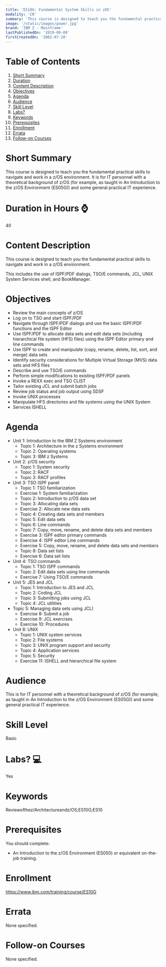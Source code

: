 ---title: 'ES10G: Fundamental System Skills in zOS'modality: 'CR'summary: 'This course is designed to teach you the fundamental practical skills to navigate and work in a zOS environment. It is for IT personnel with a theoretical background of zOS - for example, as taught in An Introduction to the zOS Environment ES05G, and some general practical IT experience.'image: '/static/images/power.jpg'brand: 'IBM Z - Mainframe'lastPublishedOn: '2019-09-09'firstCreatedOn: '2002-07-20'---# Table of Contents1.  [Short Summary](#short-summary)2.  [Duration](#duration-in-hours-)3.  [Content Description](#content-description)4.  [Objectives](#objectives)5.  [Agenda](#agenda)6.  [Audience](#audience)7.  [Skill Level](#skill-level)8.  [Labs?](#labs-)9.  [Keywords](#keywords)10. [Prerequisites](#prerequisites)11. [Enrollment](#enrollment)12. [Errata](#errata)13. [Follow-on Courses](#follow-on-courses)# Short SummaryThis course is designed to teach you the fundamental practical skills to navigate and work in a z/OS environment. It is for IT personnel with a theoretical background of z/OS (for example, as taught in An Introduction to the z/OS Environment (ES05G)) and some general practical IT experience.# Duration in Hours ⌚40# Content DescriptionThis course is designed to teach you the fundamental practical skills to navigate and work in a z/OS environment.This includes the use of ISPF/PDF dialogs, TSO/E commands, JCL, UNIX System Services shell, and BookManager.# Objectives*   Review the main concepts of z/OS*   Log on to TSO and start ISPF/PDF*   Navigate through ISPF/PDF dialogs and use the basic ISPF/PDF functions and the ISPF Editor*   Use ISPF/PDF to allocate data sets and edit data sets (including hierarchical file system (HFS) files) using the ISPF Editor primary and line commands*   Use ISPF to create and manipulate (copy, rename, delete, list, sort, and merge) data sets*   Identify security considerations for Multiple Virtual Storage (MVS) data sets and HFS files*   Describe and use TSO/E commands*   Perform simple modifications to existing ISPF/PDF panels*   Invoke a REXX exec and TSO CLIST*   Tailor existing JCL and submit batch jobs*   Review job status and job output using SDSF*   Invoke UNIX processes*   Manipulate HFS directories and file systems using the UNIX System*   Services ISHELL# Agenda*   Unit 1: Introduction to the IBM Z Systems environment	*   Topic 1: Architecture in the z Systems environment	*   Topic 2: Operating systems	*   Topic 3: IBM z Systems *   Unit 2: z/OS security	*   Topic 1: System security	*   Topic 2: RACF	*   Topic 3: RACF profiles *   Unit 3: TSO ISPF panel	*   Topic 1: TSO familiarization	*   Exercise 1: System familiarization	*   Topic 2: Introduction to z/OS data set	*   Topic 3: Allocating data sets 	*   Exercise 2: Allocate new data sets	*   Topic 4: Creating data sets and members	*   Topic 5: Edit data sets 	*   Topic 6: Line commands	*   Topic 7: Copy, move, rename, and delete data sets and members	*   Exercise 3: ISPF editor primary commands	*   Exercise 4: ISPF editor Line commands	*   Exercise 5: Copy, move, rename, and delete data sets and members	*   Topic 8: Data set lists	*   Exercise 6: Data set lists *   Unit 4: TSO commands	*   Topic 1: TSO ISPF commands	*   Topic 2: Edit data sets using line commands 	*   Exercise 7: Using TSO/E commands *   Unit 5: JES and JCL	*   Topic 1: Introduction to JES and JCL	*   Topic 2: Coding JCL	*   Topic 3: Submitting jobs using JCL	*   Topic 4: JCL utilities*   Topic 5: Managing data sets using JCL) 	*   Exercise 8: Submit a job	*   Exercise 9: JCL exercises 	*   Exercise 10: Procedures *   Unit 6: UNIX	*   Topic 1: UNIX system services	*   Topic 2: File systems 	*   Topic 3: UNIX program support and security 	*   Topic 4: Application services	*   Topic 5: Security	*   Exercise 11: ISHELL and hierarchical file system# AudienceThis is for IT personnel with a theoretical background of z/OS (for example, as taught in An Introduction to the z/OS Environment (ES05G)) and some general practical IT experience.# Skill LevelBasic# Labs? 💻Yes# KeywordsReviewofthez/Architectureandz/OS;ES10G;ES10# PrerequisitesYou should complete:
*   An Introduction to the z/OS Environment (ES050) or equivalent on-the-job training.# Enrollmenthttps://www.ibm.com/training/course/ES10G# ErrataNone specified.# Follow-on CoursesNone specified.